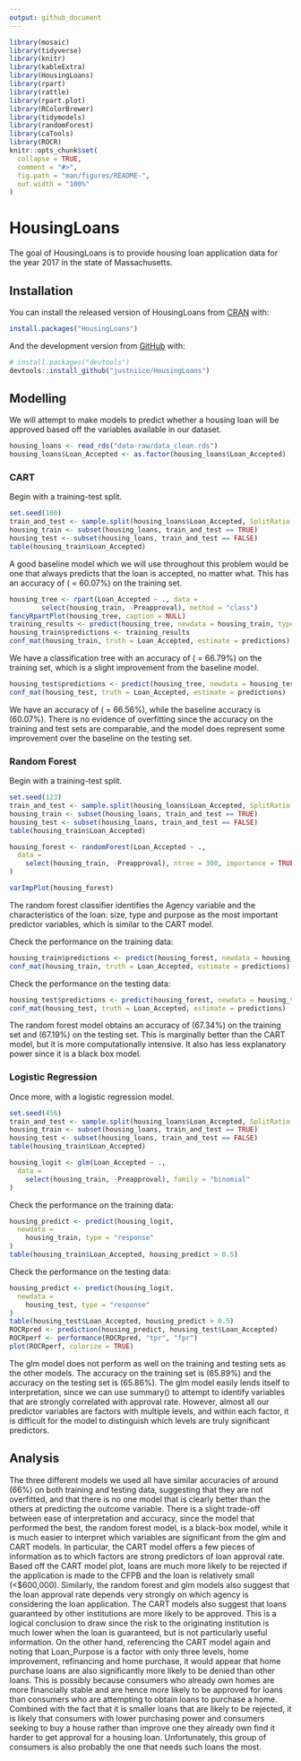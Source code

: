 ```yaml
---
output: github_document
---
```


<!-- README.md is generated from README.Rmd. Please edit that file -->

```r
library(mosaic)
library(tidyverse)
library(knitr)
library(kableExtra)
library(HousingLoans)
library(rpart)
library(rattle)
library(rpart.plot)
library(RColorBrewer)
library(tidymodels)
library(randomForest)
library(caTools)
library(ROCR)
knitr::opts_chunk$set(
  collapse = TRUE,
  comment = "#>",
  fig.path = "man/figures/README-",
  out.width = "100%"
)
```

# HousingLoans

<!-- badges: start -->
<!-- badges: end -->

The goal of HousingLoans is to provide housing loan application data for the year 2017 in the state of Massachusetts.

## Installation

You can install the released version of HousingLoans from [CRAN](https://CRAN.R-project.org) with:

``` r
install.packages("HousingLoans")
```

And the development version from [GitHub](https://github.com/) with:

``` r
# install.packages("devtools")
devtools::install_github("justniice/HousingLoans")
```

## Modelling

We will attempt to make models to predict whether a housing loan will be approved based off the variables available in our dataset.

```r
housing_loans <- read_rds("data-raw/data_clean.rds")
housing_loans$Loan_Accepted <- as.factor(housing_loans$Loan_Accepted)
```

### CART 

Begin with a training-test split.

```r
set.seed(100)
train_and_test <- sample.split(housing_loans$Loan_Accepted, SplitRatio = 0.8)
housing_train <- subset(housing_loans, train_and_test == TRUE)
housing_test <- subset(housing_loans, train_and_test == FALSE)
table(housing_train$Loan_Accepted)
```

A good baseline model which we will use throughout this problem would be one that always predicts that the loan is accepted, no matter what. This has an accuracy of \(\frac{129110}{214918} = 60.07\%\) on the training set.

```r
housing_tree <- rpart(Loan_Accepted ~ ., data =
        select(housing_train, -Preapproval), method = "class")
fancyRpartPlot(housing_tree, caption = NULL)
training_results <- predict(housing_tree, newdata = housing_train, type = "class")
housing_train$predictions <- training_results
conf_mat(housing_train, truth = Loan_Accepted, estimate = predictions)
```

We have a classification tree with an accuracy of \(\frac{35670 + 107875}{214918} = 66.79\%\) on the training set, which is a slight improvement from the baseline model. 

```r
housing_test$predictions <- predict(housing_tree, newdata = housing_test, type = "class")
conf_mat(housing_test, truth = Loan_Accepted, estimate = predictions)
```

We have an accuracy of \(\frac{8828+26934}{53729} = 66.56\%\), while the baseline accuracy is \(60.07\%\). There is no evidence of overfitting since the accuracy on the training and test sets are comparable, and the model does represent some improvement over the baseline on the testing set. 

### Random Forest

Begin with a training-test split.

```r
set.seed(123)
train_and_test <- sample.split(housing_loans$Loan_Accepted, SplitRatio = 0.8)
housing_train <- subset(housing_loans, train_and_test == TRUE)
housing_test <- subset(housing_loans, train_and_test == FALSE)
table(housing_train$Loan_Accepted)
```

```r
housing_forest <- randomForest(Loan_Accepted ~ .,
  data =
    select(housing_train, -Preapproval), ntree = 300, importance = TRUE
)
```

```r
varImpPlot(housing_forest)
```

The random forest classifier identifies the Agency variable and the characteristics of the loan: size, type and purpose as the most important predictor variables, which is similar to the CART model.

Check the performance on the training data:

```r
housing_train$predictions <- predict(housing_forest, newdata = housing_train)
conf_mat(housing_train, truth = Loan_Accepted, estimate = predictions)
```

Check the performance on the testing data:

```r
housing_test$predictions <- predict(housing_forest, newdata = housing_test)
conf_mat(housing_test, truth = Loan_Accepted, estimate = predictions)
```

The random forest model obtains an accuracy of \(67.34\%\) on the training set and \(67.19%\) on the testing set. This is marginally better than the CART model, but it is more computationally intensive. It also has less explanatory power since it is a black box model.

### Logistic Regression

Once more, with a logistic regression model.

```r
set.seed(456)
train_and_test <- sample.split(housing_loans$Loan_Accepted, SplitRatio = 0.8)
housing_train <- subset(housing_loans, train_and_test == TRUE)
housing_test <- subset(housing_loans, train_and_test == FALSE)
table(housing_train$Loan_Accepted)
```

```r
housing_logit <- glm(Loan_Accepted ~ .,
  data =
    select(housing_train, -Preapproval), family = "binomial"
)
```


Check the performance on the training data:

```r
housing_predict <- predict(housing_logit,
  newdata =
    housing_train, type = "response"
)
table(housing_train$Loan_Accepted, housing_predict > 0.5)
```

Check the performance on the testing data:

```r
housing_predict <- predict(housing_logit,
  newdata =
    housing_test, type = "response"
)
table(housing_test$Loan_Accepted, housing_predict > 0.5)
ROCRpred <- prediction(housing_predict, housing_test$Loan_Accepted)
ROCRperf <- performance(ROCRpred, "tpr", "fpr")
plot(ROCRperf, colorize = TRUE)
```

The glm model does not perform as well on the training and testing sets as the other models. The accuracy on the training set is \(65.89\%\) and the accuracy on the testing set is \(65.86\%\). The glm model easily lends itself to interpretation, since we can use summary() to attempt to identify variables that are strongly correlated with approval rate. However, almost all our predictor variables are factors with multiple levels, and within each factor, it is difficult for the model to distinguish which levels are truly significant predictors.

## Analysis

The three different models we used all have similar accuracies of around \(66\%\) on both training and testing data, suggesting that they are not overfitted, and that there is no one model that is clearly better than the others at predicting the outcome variable. There is a slight trade-off between ease of interpretation and accuracy, since the model that performed the best, the random forest model, is a black-box model, while it is much easier to interpret which variables are significant from the glm and CART models. In particular, the CART model offers a few pieces of information as to which factors are strong predictors of loan approval rate. Based off the CART model plot, loans are much more likely to be rejected if the application is made to the CFPB and the loan is relatively small (<$600,000). Similarly, the random forest and glm models also suggest that the loan approval rate depends very strongly on which agency is considering the loan application. The CART models also suggest that loans guaranteed by other institutions are more likely to be approved. This is a logical conclusion to draw since the risk to the originating institution is much lower when the loan is guaranteed, but is not particularly useful information. On the other hand, referencing the CART model again and noting that Loan_Purpose is a factor with only three levels, home improvement, refinancing and home purchase, it would appear that home purchase loans are also significantly more likely to be denied than other loans. This is possibly because consumers who already own homes are more financially stable and are hence more likely to be approved for loans than consumers who are attempting to obtain loans to purchase a home. Combined with the fact that it is smaller loans that are likely to be rejected, it is likely that consumers with lower purchasing power and consumers seeking to buy a house rather than improve one they already own find it harder to get approval for a housing loan. Unfortunately, this group of consumers is also probably the one that needs such loans the most.
